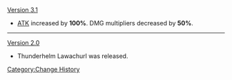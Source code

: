 [[Version 3.1]]
* [[ATK]] increased by '''100%'''. DMG multipliers decreased by '''50%'''.
----
[[Version 2.0]]
* Thunderhelm Lawachurl was released.
<noinclude>[[Category:Change History]]</noinclude>